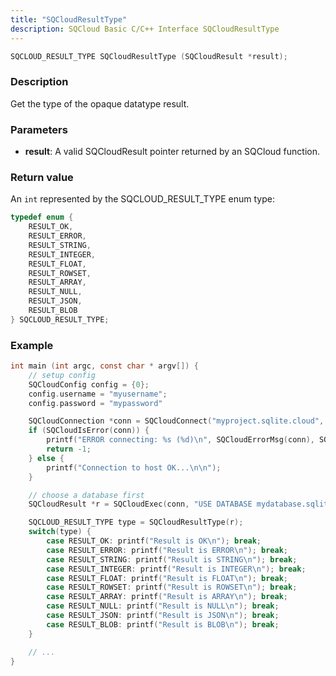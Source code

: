 ```yaml
---
title: "SQCloudResultType"
description: SQCloud Basic C/C++ Interface SQCloudResultType
---
```


```c
SQCLOUD_RESULT_TYPE SQCloudResultType (SQCloudResult *result);
```

### Description
Get the type of the opaque datatype result.

### Parameters
* **result**: A valid SQCloudResult pointer returned by an SQCloud function.

### Return value
An `int` represented by the SQCLOUD_RESULT_TYPE enum type:
```c
typedef enum {
    RESULT_OK,
    RESULT_ERROR,
    RESULT_STRING,
    RESULT_INTEGER,
    RESULT_FLOAT,
    RESULT_ROWSET,
    RESULT_ARRAY,
    RESULT_NULL,
    RESULT_JSON,
    RESULT_BLOB
} SQCLOUD_RESULT_TYPE;
```

### Example
```c
int main (int argc, const char * argv[]) {
    // setup config
    SQCloudConfig config = {0};
    config.username = "myusername";
    config.password = "mypassword"

    SQCloudConnection *conn = SQCloudConnect("myproject.sqlite.cloud", SQCLOUD_DEFAULT_PORT, &config);
    if (SQCloudIsError(conn)) {
        printf("ERROR connecting: %s (%d)\n", SQCloudErrorMsg(conn), SQCloudErrorCode(conn));
        return -1;
    } else {
        printf("Connection to host OK...\n\n");
    }

    // choose a database first
    SQCloudResult *r = SQCloudExec(conn, "USE DATABASE mydatabase.sqlite;");

    SQCLOUD_RESULT_TYPE type = SQCloudResultType(r);
    switch(type) {
        case RESULT_OK: printf("Result is OK\n"); break;
        case RESULT_ERROR: printf("Result is ERROR\n"); break;
        case RESULT_STRING: printf("Result is STRING\n"); break;
        case RESULT_INTEGER: printf("Result is INTEGER\n"); break;
        case RESULT_FLOAT: printf("Result is FLOAT\n"); break;
        case RESULT_ROWSET: printf("Result is ROWSET\n"); break;
        case RESULT_ARRAY: printf("Result is ARRAY\n"); break;
        case RESULT_NULL: printf("Result is NULL\n"); break;
        case RESULT_JSON: printf("Result is JSON\n"); break;
        case RESULT_BLOB: printf("Result is BLOB\n"); break;
    }

    // ...
}
```